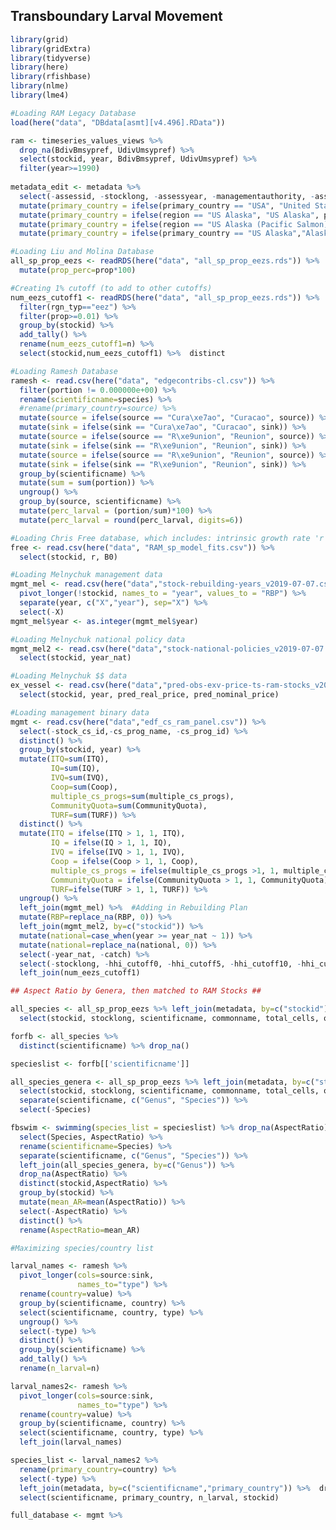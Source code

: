 ## Transboundary Larval Movement ##

```r

library(grid)
library(gridExtra)
library(tidyverse)
library(here)
library(rfishbase)
library(nlme)
library(lme4)

#Loading RAM Legacy Database
load(here("data", "DBdata[asmt][v4.496].RData"))

ram <- timeseries_values_views %>% 
  drop_na(BdivBmsypref, UdivUmsypref) %>%
  select(stockid, year, BdivBmsypref, UdivUmsypref) %>%
  filter(year>=1990) 
  
metadata_edit <- metadata %>% 
  select(-assessid, -stocklong, -assessyear, -managementauthority, -assessorfull, -FisheryType, -taxGroup, -mostrecent) %>% 
  mutate(primary_country = ifelse(primary_country == "USA", "United States", primary_country)) %>% 
  mutate(primary_country = ifelse(region == "US Alaska", "US Alaska", primary_country)) %>% 
  mutate(primary_country = ifelse(region == "US Alaska (Pacific Salmon)","US Alaska", primary_country)) %>% 
  mutate(primary_country = ifelse(primary_country == "US Alaska","Alaska", primary_country))

#Loading Liu and Molina Database
all_sp_prop_eezs <- readRDS(here("data", "all_sp_prop_eezs.rds")) %>% 
  mutate(prop_perc=prop*100)

#Creating 1% cutoff (to add to other cutoffs)
num_eezs_cutoff1 <- readRDS(here("data", "all_sp_prop_eezs.rds")) %>% 
  filter(rgn_typ=="eez") %>% 
  filter(prop>=0.01) %>% 
  group_by(stockid) %>% 
  add_tally() %>% 
  rename(num_eezs_cutoff1=n) %>% 
  select(stockid,num_eezs_cutoff1) %>%  distinct

#Loading Ramesh Database
ramesh <- read.csv(here("data", "edgecontribs-cl.csv")) %>% 
  filter(portion != 0.000000e+00) %>% 
  rename(scientificname=species) %>% 
  #rename(primary_country=source) %>% 
  mutate(source = ifelse(source == "Cura\xe7ao", "Curacao", source)) %>% 
  mutate(sink = ifelse(sink == "Cura\xe7ao", "Curacao", sink)) %>% 
  mutate(source = ifelse(source == "R\xe9union", "Reunion", source)) %>% 
  mutate(sink = ifelse(sink == "R\xe9union", "Reunion", sink)) %>%
  mutate(source = ifelse(source == "R\xe9union", "Reunion", source)) %>%
  mutate(sink = ifelse(sink == "R\xe9union", "Reunion", sink)) %>% 
  group_by(scientificname) %>% 
  mutate(sum = sum(portion)) %>% 
  ungroup() %>% 
  group_by(source, scientificname) %>% 
  mutate(perc_larval = (portion/sum)*100) %>% 
  mutate(perc_larval = round(perc_larval, digits=6))

#Loading Chris Free database, which includes: intrinsic growth rate 'r', carrying capacity 'B0', shape parameter 'p'
free <- read.csv(here("data", "RAM_sp_model_fits.csv")) %>% 
  select(stockid, r, B0)

#Loading Melnychuk management data
mgmt_mel <- read.csv(here("data","stock-rebuilding-years_v2019-07-07.csv"), stringsAsFactors = TRUE) %>% 
  pivot_longer(!stockid, names_to = "year", values_to = "RBP") %>% 
  separate(year, c("X","year"), sep="X") %>% 
  select(-X) 
mgmt_mel$year <- as.integer(mgmt_mel$year)

#Loading Melnychuk national policy data
mgmt_mel2 <- read.csv(here("data","stock-national-policies_v2019-07-07.csv"), stringsAsFactors = TRUE) %>% 
  select(stockid, year_nat)

#Loading Melnychuk $$ data
ex_vessel <- read.csv(here("data","pred-obs-exv-price-ts-ram-stocks_v2019-07-07.csv")) %>% 
  select(stockid, year, pred_real_price, pred_nominal_price)

#Loading management binary data
mgmt <- read.csv(here("data","edf_cs_ram_panel.csv")) %>% 
  select(-stock_cs_id,-cs_prog_name, -cs_prog_id) %>% 
  distinct() %>% 
  group_by(stockid, year) %>% 
  mutate(ITQ=sum(ITQ),
         IQ=sum(IQ),
         IVQ=sum(IVQ),
         Coop=sum(Coop),
         multiple_cs_progs=sum(multiple_cs_progs),
         CommunityQuota=sum(CommunityQuota),
         TURF=sum(TURF)) %>% 
  distinct() %>% 
  mutate(ITQ = ifelse(ITQ > 1, 1, ITQ),
         IQ = ifelse(IQ > 1, 1, IQ),
         IVQ = ifelse(IVQ > 1, 1, IVQ),
         Coop = ifelse(Coop > 1, 1, Coop),
         multiple_cs_progs = ifelse(multiple_cs_progs >1, 1, multiple_cs_progs),
         CommunityQuota = ifelse(CommunityQuota > 1, 1, CommunityQuota),
         TURF=ifelse(TURF > 1, 1, TURF)) %>% 
  ungroup() %>% 
  left_join(mgmt_mel) %>%  #Adding in Rebuilding Plan 
  mutate(RBP=replace_na(RBP, 0)) %>% 
  left_join(mgmt_mel2, by=c("stockid")) %>% 
  mutate(national=case_when(year >= year_nat ~ 1)) %>% 
  mutate(national=replace_na(national, 0)) %>% 
  select(-year_nat, -catch) %>% 
  select(-stocklong, -hhi_cutoff0, -hhi_cutoff5, -hhi_cutoff10, -hhi_cutoff15, -hhi_cutoff20, -hhi_cutoff25) %>% 
  left_join(num_eezs_cutoff1)

```


```r

## Aspect Ratio by Genera, then matched to RAM Stocks ##

all_species <- all_sp_prop_eezs %>% left_join(metadata, by=c("stockid")) %>% 
  select(stockid, stocklong, scientificname, commonname, total_cells, ohi_rgn, n_cells, prop, rgn_nam)

forfb <- all_species %>% 
  distinct(scientificname) %>% drop_na()

specieslist <- forfb[['scientificname']]

all_species_genera <- all_sp_prop_eezs %>% left_join(metadata, by=c("stockid")) %>% 
  select(stockid, stocklong, scientificname, commonname, total_cells, ohi_rgn, n_cells, prop, rgn_nam) %>% 
  separate(scientificname, c("Genus", "Species")) %>% 
  select(-Species)

fbswim <- swimming(species_list = specieslist) %>% drop_na(AspectRatio) %>% 
  select(Species, AspectRatio) %>% 
  rename(scientificname=Species) %>% 
  separate(scientificname, c("Genus", "Species")) %>% 
  left_join(all_species_genera, by=c("Genus")) %>% 
  drop_na(AspectRatio) %>% 
  distinct(stockid,AspectRatio) %>% 
  group_by(stockid) %>% 
  mutate(mean_AR=mean(AspectRatio)) %>% 
  select(-AspectRatio) %>% 
  distinct() %>% 
  rename(AspectRatio=mean_AR)

```

```r

#Maximizing species/country list

larval_names <- ramesh %>% 
  pivot_longer(cols=source:sink,
               names_to="type") %>% 
  rename(country=value) %>% 
  group_by(scientificname, country) %>% 
  select(scientificname, country, type) %>% 
  ungroup() %>% 
  select(-type) %>% 
  distinct() %>% 
  group_by(scientificname) %>% 
  add_tally() %>% 
  rename(n_larval=n)

larval_names2<- ramesh %>% 
  pivot_longer(cols=source:sink,
               names_to="type") %>% 
  rename(country=value) %>% 
  group_by(scientificname, country) %>% 
  select(scientificname, country, type) %>% 
  left_join(larval_names)

species_list <- larval_names2 %>% 
  rename(primary_country=country) %>% 
  select(-type) %>% 
  left_join(metadata, by=c("scientificname","primary_country")) %>%  drop_na %>% distinct() %>% 
  select(scientificname, primary_country, n_larval, stockid)

```

```r

full_database <- mgmt %>% 
  

```
